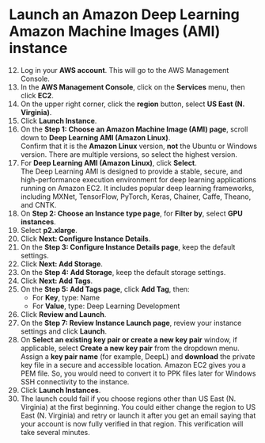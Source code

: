 # Launch an Amazon Deep Learning Amazon Machine Images (AMI) instance

12.	Log in your **AWS account**. This will go to the AWS Management Console.
13.	In the **AWS Management Console**, click on the **Services** menu, then click **EC2**.
14.	On the upper right corner, click the **region** button, select **US East (N. Virginia)**.
15.	Click **Launch Instance**.
16.	On the **Step 1: Choose an Amazon Machine Image (AMI) page**, scroll down to **Deep Learning AMI (Amazon Linux)**.  
Confirm that it is the **Amazon Linux** version, **not** the Ubuntu or Windows version. There are multiple versions, so select the highest version.
17.	For **Deep Learning AMI (Amazon Linux)**, click **Select**.  
The Deep Learning AMI is designed to provide a stable, secure, and high-performance execution environment for deep learning applications running on Amazon EC2. It includes popular deep learning frameworks, including MXNet, TensorFlow, PyTorch, Keras, Chainer, Caffe, Theano, and CNTK. 
18.	On **Step 2: Choose an Instance type page**, for **Filter by**, select **GPU instances**.
19.	Select **p2.xlarge**.
20.	Click **Next: Configure Instance Details**.
21.	On the **Step 3: Configure Instance Details page**, keep the default settings.
22.	Click **Next: Add Storage**.
23.	On the **Step 4: Add Storage**, keep the default storage settings.
24.	Click **Next: Add Tags**.
25.	On the **Step 5: Add Tags page**, click **Add Tag**, then:
    + For **Key**, type: Name
    + For **Value**, type: Deep Learning Development
26.	Click **Review and Launch**.
27.	On the **Step 7: Review Instance Launch page**, review your instance settings and click **Launch**.
28.	On **Select an existing key pair or create a new key pair** window, if applicable, select **Create a new key pair** from the dropdown menu. Assign a **key pair name** (for example, DeepL) and **download** the private key file in a secure and accessible location. Amazon EC2 gives you a PEM file. So, you would need to convert it to PPK files later for Windows SSH connectivity to the instance.  
29.	Click **Launch Instances**.
30.	The launch could fail if you choose regions other than US East (N. Virginia) at the first beginning. You could either change the region to US East (N. Virginia) and retry or launch it after you get an email saying that your account is now fully verified in that region. This verification will take several minutes.

